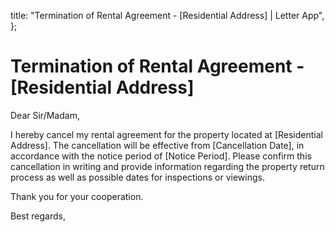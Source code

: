   title: "Termination of Rental Agreement - [Residential Address] | Letter App",
};

# Termination of Rental Agreement - [Residential Address]

Dear Sir/Madam,

I hereby cancel my rental agreement for the property located at [Residential Address]. The cancellation will be effective from [Cancellation Date], in accordance with the notice period of [Notice Period]. Please confirm this cancellation in writing and provide information regarding the property return process as well as possible dates for inspections or viewings.

Thank you for your cooperation.

Best regards,

